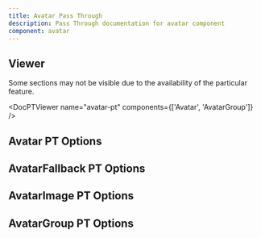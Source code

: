 ```yaml
---
title: Avatar Pass Through
description: Pass Through documentation for avatar component
component: avatar
---
```


## Viewer

Some sections may not be visible due to the availability of the particular feature.

<DocPTViewer name="avatar-pt" components={['Avatar', 'AvatarGroup']} />

## Avatar PT Options

<DocTable name="Avatar" category="pt" />

## AvatarFallback PT Options

<DocTable name="AvatarFallback" category="pt" />

## AvatarImage PT Options

<DocTable name="AvatarImage" category="pt" />

## AvatarGroup PT Options

<DocTable name="AvatarGroup" category="pt" />
